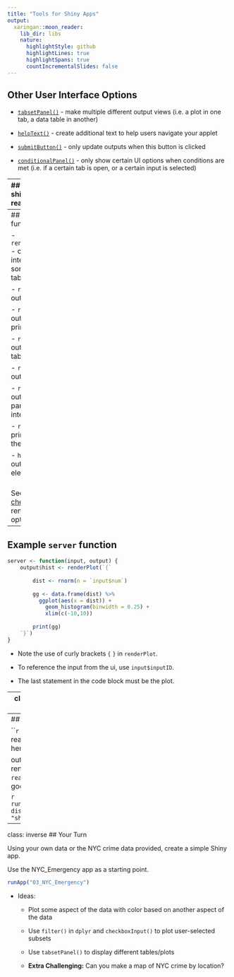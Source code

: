 ```yaml
---
title: "Tools for Shiny Apps"
output: 
  xaringan::moon_reader:
    lib_dir: libs
    nature:
      highlightStyle: github
      highlightLines: true
      highlightSpans: true
      countIncrementalSlides: false
---
```


## Other User Interface Options

- [`tabsetPanel()`](http://shiny.rstudio.com/gallery/tabsets.html) - make multiple different output views (i.e. a plot in one tab, a data table in another)

- [`helpText()`](http://shiny.rstudio.com/gallery/telephones-by-region.html) - create additional text to help users navigate your applet

- [`submitButton()`](http://shiny.rstudio.com/gallery/widgets.html) - only update outputs when this button is clicked

- [`conditionalPanel()`](http://shiny.rstudio.com/gallery/conditionalpanel-demo.html) - only show certain UI options when conditions are met (i.e. if a certain tab is open, or a certain input is selected)

---
## Getting the shiny app to react: server

+ the server function connects `inputs` to `outputs`

+ render functions create outputs of different types

```r
server  <-  function(input, output) {
  # make output objects from inputs  
  
  `output$hist` <- `renderPlot`({
    # code for plot
  
  })
}
```

+ This output is given the name `hist`

+ `Outputs` on the ui.R side work with `render` functions on the server.R side.

---
## Render functions

- `renderDataTable()` - outputs an interactive, sortable data table

- `renderPlot()` - output an R plot

- `renderPrint()` - output text from print() in R

- `renderTable()` - output an HTML table

- `renderText()` - output text from R

- `renderUI()` - output a custom part of the user interface

- `renderImage()` - print an image to the page

- `htmlOutput()` - output html elements

<br>
See [shiny cheatsheet](https://shiny.rstudio.com/images/shiny-cheatsheet.pdf) for render and output options.

---
## Example `server` function

```r
server <- function(input, output) {
    output$hist <- renderPlot(`{`
      
        dist <- rnorm(n = `input$num`)
        
        gg <- data.frame(dist) %>% 
          ggplot(aes(x = dist)) + 
            geom_histogram(binwidth = 0.25) +
            xlim(c(-10,10))
        
        print(gg)
    `}`)
}
```

+ Note the use of curly brackets `{` `}` in `renderPlot`.

+ To reference the input from the ui, use `input$inputID`.

+ The last statement in the code block must be the plot. 

---
class: inverse
## Your Turn

For the `01_Hello` app: 

Expand on the server functionality to make the plot react to the input

+ Hint: use `if ()` and `else if ()` statements

+ Hint: you can simulate from gamma distribution with `rgamma`

+ Hint: see [conditionalPanel](https://shiny.rstudio.com/reference/shiny/1.6.0/conditionalPanel.html)

---
## Reactivity

```r
reactiveValue <- `reactive`({
    # stuff goes here
  })

output$xxx <- renderXXX({
  value <- `reactiveValue()`
  # stuff goes here
})
```

```r
runApp("02_Reactivity", display.mode = "showcase")
```

---
class: inverse
## Your Turn

Using your own data or the NYC crime data provided, create a simple Shiny app. 


Use the NYC_Emergency app as a starting point.

```r
runApp("03_NYC_Emergency")
```

- Ideas: 
    - Plot some aspect of the data with color based on another aspect of the data
    
    - Use `filter()` in `dplyr` and `checkboxInput()` to plot user-selected subsets
    
    - Use `tabsetPanel()` to display different tables/plots
    
    - **Extra Challenging:** Can you make a map of NYC crime by location?
